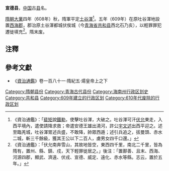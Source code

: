 '''宣德县'''，[[中国|中国]]古[[县|县]]名。

[[隋朝|隋朝]][[大业_(年号)|大業]]四年（608年）秋，隋軍平定[[土谷渾|土谷渾]]<ref>《資治通鑑》：「[[裴矩|裴矩]]說[[鐵勒|鐵勒]]，使擊吐谷渾，大破之。吐谷渾可汗[[伏允|伏允]]東走，入西平境內，遣使請降求救；帝遣安德王雄出澆河，許公[[宇文述|宇文述]]出西平迎之。述至臨羌城，吐谷渾胃述兵盛，不敢降，帥眾西遁；述引兵追之，拔曼頭、赤水二城，斬三千餘級，獲其王公以下二百人，虜男女四千口還。」</ref>。五年（609年）在原吐谷渾地設置[[西海郡_(西汉)|西海郡]]，郡治原土谷渾都城伏俟城（今[[青海省|青海省]][[共和县|共和县]]西北石乃亥），以輕罪罪犯遷徙填充<ref>《資治通鑑》：「伏允南奔雪山，其故地皆空，東西四千里，南北二千里，皆為隋有，置州、縣、鎮、戍，天下輕罪徙居之。」後注：「置鄯善、且末、西海、河源四郡，顯武、濟遠、伏戎、宣德、威定、遠化、赤水等縣。志云，置於五年。」</ref>。隋末废。

==注釋==
<div class="references-small">
<references></references>
</div>
==參考文獻==
*《[[資治通鑑|資治通鑑]]》卷一百八十一·隋紀五·煬皇帝上之下

{{隋朝行政区划小作品}}
[[Category:隋朝县份|Category:隋朝县份]]
[[Category:青海古代县份|Category:青海古代县份]]
[[Category:海南州行政区划史|Category:海南州行政区划史]]
[[Category:共和县|Category:共和县]]
[[Category:609年建立的行政区划|Category:609年建立的行政区划]]
[[Category:610年代废除的行政区划|Category:610年代废除的行政区划]]